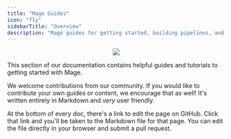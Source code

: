 ```yaml
---
title: "Mage Guides"
icon: "fly"
sidebarTitle: "Overview"
description: "Mage guides for getting started, building pipelines, and more."
---
```

<p align='center'>
<img src="https://github.com/mage-ai/mage-ai/assets/59450879/7ef1cc84-0b15-4e6c-aa5c-74fdba7c2d5f"/>
</p>

This section of our documentation contains helpful guides and tutorials to getting started with Mage.


We welcome contributions from our community. If you would like to contribute your own guides or content, we encourage that as well! It's written entirely in Markdown and _very_ user friendly.

At the bottom of every doc, there's a link to edit the page on GitHub. Click that link and you'll be taken to the Markdown file for that page. You can edit the file directly in your browser and submit a pull request.
